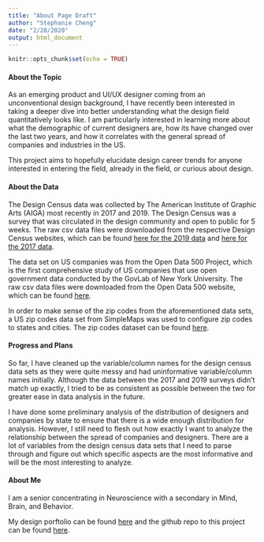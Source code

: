 ```yaml
---
title: "About Page Draft"
author: "Stephanie Cheng"
date: "2/28/2020"
output: html_document
---
```


```r
knitr::opts_chunk$set(echo = TRUE)
```

#### About the Topic
As an emerging product and UI/UX designer coming from an unconventional design
background, I have recently been interested in taking a deeper dive into better
understanding what the design field quantitatively looks like. I am particularly
interested in learning more about what the demographic of current designers are,
how its have changed over the last two years, and how it correlates with the
general spread of companies and industries in the US.

This project aims to hopefully elucidate design career trends for anyone
interested in entering the field, already in the field, or curious about design.

#### About the Data
The Design Census data was collected by The American Institute of Graphic Arts
(AIGA) most recently in 2017 and 2019. The Design Census was a survey that was
circulated in the design community and open to public for 5 weeks. The raw csv
data files were downloaded from the respective Design Census websites, which can
be found [here for the 2019 data](https://designcensus.org/) and [here for the
2017 data](http://designcensus2017.aiga.org/).

The data set on US companies was from the Open Data 500 Project, which is the
first comprehensive study of US companies that use open government data
conducted by the GovLab of New York University. The raw csv data files were
downloaded from the Open Data 500 website, which can be found
[here](https://www.opendata500.com/us/).

In order to make sense of the zip codes from the aforementioned data sets, a US
zip codes data set from SimpleMaps was used to configure zip codes to states and
cities. The zip codes dataset can be found
[here](https://simplemaps.com/data/us-zips).

#### Progress and Plans
So far, I have cleaned up the variable/column names for the design census data
sets as they were quite messy and had uninformative variable/column names
initially. Although the data between the 2017 and 2019 surveys didn't match up
exactly, I tried to be as consistent as possible between the two for greater
ease in data analysis in the future.

I have done some preliminary analysis of the distribution of designers and
companies by state to ensure that there is a wide enough distribution for
analysis. However, I still need to flesh out how exactly I want to analyze the
relationship between the spread of companies and designers. There are a lot of
variables from the design census data sets that I need to parse through and
figure out which specific aspects are the most informative and will be the most
interesting to analyze.

#### About Me
I am a senior concentrating in Neuroscience with a secondary in Mind, Brain, and
Behavior. 

My design porftolio can be found [here](http://www.stephcheng.com) and the github repo to
this project can be found
[here](https://github.com/swcg1/gov1005-final_project).
